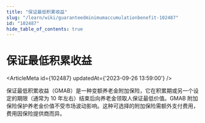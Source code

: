 ```yaml
---
title: "保证最低积累收益"
slug: "/learn/wiki/guaranteedminimumaccumulationbenefit-102487"
id: "102487"
hide_table_of_contents: true
---
```



# 保证最低积累收益

<ArticleMeta id={102487} updatedAt={'2023-09-26 13:59:00'} />
<div className='border-solid border-b border-t-0 my-4 border-[var(--ifm-color-gray-300)]' />

保证最低积累收益（GMAB）是一种变额养老金附加保险，它在积累期或另一个设定的期限（通常为 10 年左右）结束后向养老金领取人保证最低价值。GMAB 附加保险保护养老金价值不受市场波动影响。这种可选择的附加保险需额外支付费用，费用因保险提供商而异。
